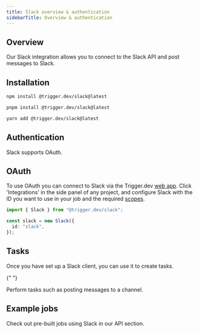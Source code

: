 ```yaml
---
title: Slack overview & authentication
sidebarTitle: Overview & authentication
---
```


<Snippet file="v2-deprecation-warning.mdx" />

## Overview

Our Slack integration allows you to connect to the Slack API and post messages to Slack.

## Installation

<CodeGroup>

```bash npm
npm install @trigger.dev/slack@latest
```

```bash pnpm
pnpm install @trigger.dev/slack@latest
```

```bash yarn
yarn add @trigger.dev/slack@latest
```

</CodeGroup>

## Authentication

Slack supports OAuth.

## OAuth

To use OAuth you can connect to Slack via the Trigger.dev [web app](https://cloud.trigger.dev). Click 'Integrations' in the side panel of any project, and configure Slack with the ID you want to use in your job and the required [scopes](https://api.slack.com/scopes).

```ts
import { Slack } from "@trigger.dev/slack";

const slack = new Slack({
  id: "slack",
});
```

## Tasks

Once you have set up a Slack client, you can use it to create tasks.

{" "}

<Card title="Tasks" icon="sparkles" href="/integrations/apis/slack-tasks">
  Perform tasks such as posting messages to a channel.
</Card>

## Example jobs

<Card title="Code examples" icon="code" href="https://trigger.dev/apis/slack">
  Check out pre-built jobs using Slack in our API section.
</Card>
